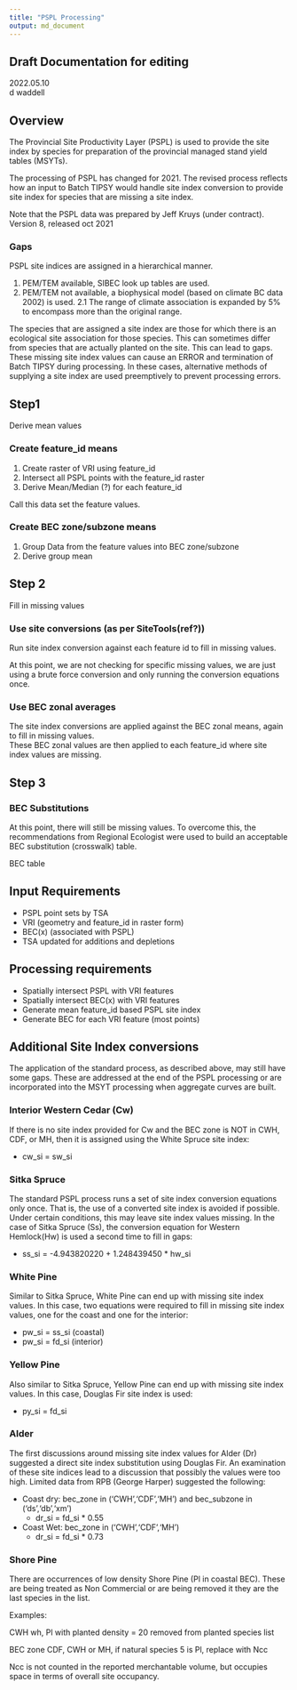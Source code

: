 ```yaml
---
title: "PSPL Processing"
output: md_document
---
```


## Draft Documentation for editing
2022.05.10  
d waddell

## Overview

The Provincial Site Productivity Layer (PSPL) is used to provide the site index by species for preparation of the provincial managed stand yield tables (MSYTs).  

The processing of PSPL has changed for 2021.  The revised process reflects how an input to Batch TIPSY would handle site index conversion to provide site index for species that are missing a site index. 

Note that the PSPL data was prepared by Jeff Kruys (under contract).  
Version 8, released oct 2021

### Gaps

PSPL site indices are assigned in a hierarchical manner.   

1. PEM/TEM available, SIBEC look up tables are used.
2. PEM/TEM not available, a biophysical model (based on climate BC data 2002) is used.
  2.1 The range of climate association is expanded by 5% to encompass more than the original range.
  

The species that are assigned a site index are those for which there is an ecological site association for those species.  This can sometimes differ from species that are actually planted on the site. This can lead to gaps.  These missing site index values can cause an ERROR and termination of Batch TIPSY during processing.  In these cases, alternative methods of supplying a site index are used preemptively to prevent processing errors.  


## Step1

Derive mean values  

### Create feature_id means

1. Create raster of VRI using feature_id
2. Intersect all PSPL points with the feature_id raster
3. Derive Mean/Median (?) for each feature_id

Call this data set the feature values.


### Create BEC zone/subzone means

1. Group Data from the feature values into BEC zone/subzone 
2. Derive group mean


## Step 2

Fill in missing values  

### Use site conversions (as per SiteTools(ref?))
 
Run site index conversion against each feature id to fill in missing values.  

At this point, we are not checking for specific missing values, we are just using a brute force conversion and only running the conversion equations once.  

### Use BEC zonal averages

The site index conversions are applied against the BEC zonal means, again to fill in missing values.  
These BEC zonal values are then applied to each feature_id where site index values are missing.

## Step 3

### BEC Substitutions

At this point, there will still be missing values.  To overcome this, the recommendations from Regional Ecologist were used to build an acceptable BEC substitution (crosswalk) table.
    


BEC table


## Input Requirements 

- PSPL point sets by TSA
- VRI (geometry and feature_id in raster form)
- BEC(x) (associated with PSPL)
- TSA updated for additions and depletions

## Processing requirements

- Spatially intersect PSPL with VRI features
- Spatially intersect BEC(x) with VRI features
- Generate mean feature_id based PSPL site index
- Generate BEC for each VRI feature (most points)



## Additional Site Index conversions

The application of the standard process, as described above, may still have some gaps. These are addressed at the end of the PSPL processing or are incorporated into the MSYT processing when aggregate curves are built.

### Interior Western Cedar (Cw)

If there is no site index provided for Cw and the BEC zone is NOT in CWH, CDF, or MH, then it is assigned using the White Spruce site index: 

- cw_si = sw_si 

### Sitka Spruce

The standard PSPL process runs a set of site index conversion equations only once.  That is, the use of a converted site index is avoided if possible.  Under certain conditions, this may leave site index values missing.  In the case of Sitka Spruce (Ss), the conversion equation for Western Hemlock(Hw) is used a second time to fill in gaps:

- ss_si = -4.943820220 + 1.248439450 * hw_si

### White Pine

Similar to Sitka Spruce, White Pine can end up with missing site index values.  In this case, two equations were required to fill in missing site index values, one for the coast and one for the interior:

- pw_si = ss_si (coastal)
- pw_si = fd_si (interior)

### Yellow Pine

Also similar to Sitka Spruce, Yellow Pine can end up with missing site index values.  In this case, Douglas Fir site index is used:

- py_si = fd_si 

### Alder

The first discussions around missing site index values for Alder (Dr) suggested a direct site index substitution using Douglas Fir.  An examination of these site indices lead to a discussion that possibly the values were too high.  Limited data from RPB (George Harper) suggested the following:


- Coast dry: bec_zone in ('CWH','CDF','MH') and bec_subzone in ('ds','db','xm')
  - dr_si = fd_si * 0.55
  
- Coast Wet: bec_zone in ('CWH','CDF','MH')
  - dr_si = fd_si * 0.73




### Shore Pine

There are occurrences of low density Shore Pine (Pl in coastal BEC).  These are being treated as Non Commercial or are being removed it they are the last species in the list.

Examples:

CWH wh, Pl with planted density = 20 removed from planted species list

BEC zone CDF, CWH or MH, if natural species 5 is Pl, replace with Ncc

Ncc is not counted in the reported merchantable volume, but occupies space in terms of overall site occupancy.











